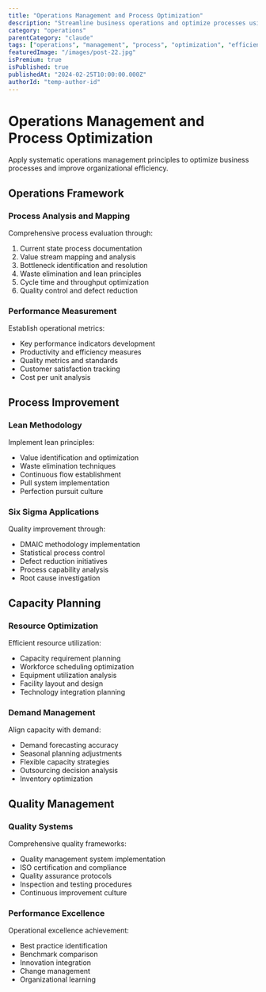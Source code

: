 ```yaml
---
title: "Operations Management and Process Optimization"
description: "Streamline business operations and optimize processes using Claude's systematic analytical approach"
category: "operations"
parentCategory: "claude"
tags: ["operations", "management", "process", "optimization", "efficiency"]
featuredImage: "/images/post-22.jpg"
isPremium: true
isPublished: true
publishedAt: "2024-02-25T10:00:00.000Z"
authorId: "temp-author-id"
---
```


# Operations Management and Process Optimization

Apply systematic operations management principles to optimize business processes and improve organizational efficiency.

## Operations Framework

### Process Analysis and Mapping

Comprehensive process evaluation through:

1. Current state process documentation
2. Value stream mapping and analysis
3. Bottleneck identification and resolution
4. Waste elimination and lean principles
5. Cycle time and throughput optimization
6. Quality control and defect reduction

### Performance Measurement

Establish operational metrics:

- Key performance indicators development
- Productivity and efficiency measures
- Quality metrics and standards
- Customer satisfaction tracking
- Cost per unit analysis

## Process Improvement

### Lean Methodology

Implement lean principles:

- Value identification and optimization
- Waste elimination techniques
- Continuous flow establishment
- Pull system implementation
- Perfection pursuit culture

### Six Sigma Applications

Quality improvement through:

- DMAIC methodology implementation
- Statistical process control
- Defect reduction initiatives
- Process capability analysis
- Root cause investigation

## Capacity Planning

### Resource Optimization

Efficient resource utilization:

- Capacity requirement planning
- Workforce scheduling optimization
- Equipment utilization analysis
- Facility layout and design
- Technology integration planning

### Demand Management

Align capacity with demand:

- Demand forecasting accuracy
- Seasonal planning adjustments
- Flexible capacity strategies
- Outsourcing decision analysis
- Inventory optimization

## Quality Management

### Quality Systems

Comprehensive quality frameworks:

- Quality management system implementation
- ISO certification and compliance
- Quality assurance protocols
- Inspection and testing procedures
- Continuous improvement culture

### Performance Excellence

Operational excellence achievement:

- Best practice identification
- Benchmark comparison
- Innovation integration
- Change management
- Organizational learning
